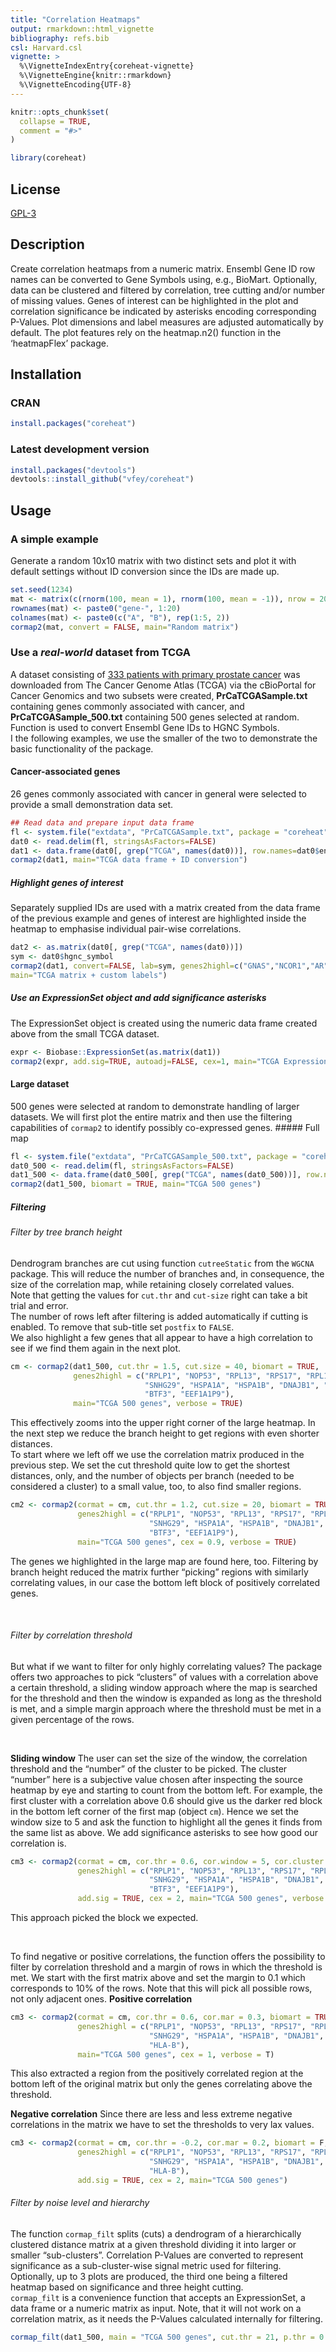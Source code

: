 ```yaml
---
title: "Correlation Heatmaps"
output: rmarkdown::html_vignette
bibliography: refs.bib
csl: Harvard.csl
vignette: >
  %\VignetteIndexEntry{coreheat-vignette}
  %\VignetteEngine{knitr::rmarkdown}
  %\VignetteEncoding{UTF-8}
---
```


```r
knitr::opts_chunk$set(
  collapse = TRUE,
  comment = "#>"
)
```

```r
library(coreheat)
```


## License
[GPL-3](https://cran.r-project.org/web/licenses/GPL-3)

## Description
Create correlation heatmaps from a numeric matrix. Ensembl Gene ID row names can be converted to Gene Symbols using, e.g., BioMart. Optionally, data can be clustered and filtered by correlation, tree cutting and/or number of missing values. Genes of interest can be highlighted in the plot and correlation significance be indicated by asterisks encoding corresponding P-Values. Plot dimensions and label measures are adjusted automatically by default. The plot features rely on the heatmap.n2() function in the 'heatmapFlex' package.

## Installation
### CRAN
```r
install.packages("coreheat")
```

### Latest development version
```r
install.packages("devtools")  
devtools::install_github("vfey/coreheat")
```

## Usage
### A simple example
Generate a random 10x10 matrix with two distinct sets and plot it with default settings without ID conversion since the IDs are made up.
``` r
set.seed(1234)
mat <- matrix(c(rnorm(100, mean = 1), rnorm(100, mean = -1)), nrow = 20)
rownames(mat) <- paste0("gene-", 1:20)
colnames(mat) <- paste0(c("A", "B"), rep(1:5, 2))
cormap2(mat, convert = FALSE, main="Random matrix")
```

### Use a _real-world_ dataset from TCGA
A dataset consisting of [333 patients with primary prostate cancer](https://www.cbioportal.org/study/summary?id=prad_tcga_pub) was downloaded from The Cancer Genome Atlas (TCGA) via the cBioPortal for Cancer Genomics and two subsets were created, __PrCaTCGASample.txt__ containing genes commonly associated with cancer, and __PrCaTCGASample_500.txt__ containing 500 genes selected at random.  
Function \code{\link[convertid]{todisp2}} is used to convert Ensembl Gene IDs to HGNC Symbols.  
I the following examples, we use the smaller of the two to demonstrate the basic functionality of the package.

#### Cancer-associated genes
26 genes commonly associated with cancer in general were selected to provide a small demonstration data set.
``` r
## Read data and prepare input data frame
fl <- system.file("extdata", "PrCaTCGASample.txt", package = "coreheat", mustWork = TRUE)
dat0 <- read.delim(fl, stringsAsFactors=FALSE)
dat1 <- data.frame(dat0[, grep("TCGA", names(dat0))], row.names=dat0$ensembl_gene_id)
cormap2(dat1, main="TCGA data frame + ID conversion")
```

##### Highlight genes of interest
Separately supplied IDs are used with a matrix created from the data frame of the previous example and genes of interest are highlighted inside the heatmap to emphasise individual pair-wise correlations.
``` r
dat2 <- as.matrix(dat0[, grep("TCGA", names(dat0))])
sym <- dat0$hgnc_symbol
cormap2(dat1, convert=FALSE, lab=sym, genes2highl=c("GNAS","NCOR1","AR", "ATM"),
main="TCGA matrix + custom labels")
```

##### Use an ExpressionSet object and add significance asterisks
The ExpressionSet object is created using the numeric data frame created above from the small TCGA dataset.
``` r
expr <- Biobase::ExpressionSet(as.matrix(dat1))
cormap2(expr, add.sig=TRUE, autoadj=FALSE, cex=1, main="TCGA ExpressionSet object + ID conversion")
```

#### Large dataset
500 genes were selected at random to demonstrate handling of larger datasets. We will first plot the entire matrix and then use the filtering capabilities of `cormap2` to identify possibly co-expressed genes.
##### Full map
```r
fl <- system.file("extdata", "PrCaTCGASample_500.txt", package = "coreheat", mustWork = TRUE)
dat0_500 <- read.delim(fl, stringsAsFactors=FALSE)
dat1_500 <- data.frame(dat0_500[, grep("TCGA", names(dat0_500))], row.names=dat0_500$ensembl_gene_id)
cormap2(dat1_500, biomart = TRUE, main="TCGA 500 genes")
```

##### Filtering
###### Filter by tree branch height
Dendrogram branches are cut using function `cutreeStatic` from the `WGCNA` package. This will reduce the number of branches and, in consequence, the size of the correlation map, while retaining closely correlated values.  
Note that getting the values for `cut.thr` and `cut-size` right can take a bit trial and error.  
The number of rows left after filtering is added automatically if cutting is enabled. To remove that sub-title set `postfix` to `FALSE`.  
We also highlight a few genes that all appear to have a high correlation to see if we find them again in the next plot.
```r
cm <- cormap2(dat1_500, cut.thr = 1.5, cut.size = 40, biomart = TRUE,
              genes2highl = c("RPLP1", "NOP53", "RPL13", "RPS17", "RPL11", "RPS24", "RPL30", "EEF1D", "RPL27",
                              "SNHG29", "HSPA1A", "HSPA1B", "DNAJB1", "BHLHE40", "NR4A1", "JUND", "HLA-A", "HLA-B",
                              "BTF3", "EEF1A1P9"),
              main="TCGA 500 genes", verbose = TRUE)
```
This effectively zooms into the upper right corner of the large heatmap. In the next step we reduce the branch height to get regions with even shorter distances.  
To start where we left off we use the correlation matrix produced in the previous step. We set the cut threshold quite low to get the shortest distances, only, and the number of objects per branch (needed to be considered a cluster) to a small value, too, to also find smaller regions.
```r
cm2 <- cormap2(cormat = cm, cut.thr = 1.2, cut.size = 20, biomart = TRUE,
               genes2highl = c("RPLP1", "NOP53", "RPL13", "RPS17", "RPL11", "RPS24", "RPL30", "EEF1D", "RPL27",
                               "SNHG29", "HSPA1A", "HSPA1B", "DNAJB1", "BHLHE40", "NR4A1", "JUND", "HLA-A", "HLA-B",
                               "BTF3", "EEF1A1P9"),
               main="TCGA 500 genes", cex = 0.9, verbose = TRUE)
```
The genes we highlighted in the large map are found here, too. Filtering by branch height reduced the matrix further "picking" regions with similarly correlating values, in our case the bottom left block of positively correlated genes.  

<br>  

###### Filter by correlation threshold
But what if we want to filter for only highly correlating values? The package offers two approaches to pick "clusters" of values with a correlation above a certain threshold, a sliding window approach where the map is searched for the threshold and then the window is expanded as long as the threshold is met, and a simple margin approach where the threshold must be met in a given percentage of the rows.  

<br>  

__Sliding window__
The user can set the size of the window, the correlation threshold and the "number" of the cluster to be picked. The cluster "number" here is a subjective value chosen after inspecting the source heatmap by eye and starting to count from the bottom left. For example, the first cluster with a correlation above 0.6 should give us the darker red block in the bottom left corner of the first map (object `cm`). Hence we set the window size to 5 and ask the function to highlight all the genes it finds from the same list as above. We add significance asterisks to see how good our correlation is.
```r
cm3 <- cormap2(cormat = cm, cor.thr = 0.6, cor.window = 5, cor.cluster = 1, biomart = TRUE,
               genes2highl = c("RPLP1", "NOP53", "RPL13", "RPS17", "RPL11", "RPS24", "RPL30", "EEF1D", "RPL27",
                               "SNHG29", "HSPA1A", "HSPA1B", "DNAJB1", "BHLHE40", "NR4A1", "JUND", "HLA-A", "HLA-B",
                               "BTF3", "EEF1A1P9"),
               add.sig = TRUE, cex = 2, main="TCGA 500 genes", verbose = TRUE)
```
This approach picked the block we expected.  

<br>  

To find negative or positive correlations, the function offers the possibility to filter by correlation threshold and a margin of rows in which the threshold is met. We start with the first matrix above and set the margin to 0.1 which corresponds to 10% of the rows. Note that this will pick all possible rows, not only adjacent ones.
__Positive correlation__
```r
cm3 <- cormap2(cormat = cm, cor.thr = 0.6, cor.mar = 0.3, biomart = TRUE,
               genes2highl = c("RPLP1", "NOP53", "RPL13", "RPS17", "RPL11", "RPS24", "RPL30", "EEF1D", "RPL27",
                               "SNHG29", "HSPA1A", "HSPA1B", "DNAJB1", "BHLHE40", "NR4A1", "JUND", "HLA-A",
                               "HLA-B"),
               main="TCGA 500 genes", cex = 1, verbose = T)
```
This also extracted a region from the positively correlated region at the bottom left of the original matrix but only the genes correlating above the threshold.

__Negative correlation__
Since there are less and less extreme negative correlations in the matrix we have to set the thresholds to very lax values.
```r
cm3 <- cormap2(cormat = cm, cor.thr = -0.2, cor.mar = 0.2, biomart = F,
               genes2highl = c("RPLP1", "NOP53", "RPL13", "RPS17", "RPL11", "RPS24", "RPL30", "EEF1D", "RPL27",
                               "SNHG29", "HSPA1A", "HSPA1B", "DNAJB1", "BHLHE40", "NR4A1", "JUND", "HLA-A",
                               "HLA-B"),
               add.sig = TRUE, cex = 2, main="TCGA 500 genes")
```

###### Filter by noise level and hierarchy
The function `cormap_filt`  splits (cuts) a dendrogram of a hierarchically clustered distance matrix at a given threshold dividing it into larger or smaller "sub-clusters". Correlation P-Values are converted to represent significance as a sub-cluster-wise signal metric used for filtering. Optionally, up to 3 plots are produced, the third one being a filtered heatmap based on significance and three height cutting.  
`cormap_filt` is a convenience function that accepts an ExpressionSet, a data frame or a numeric matrix as input. Note, that it will not work on a correlation matrix, as it needs the P-Values calculated internally for filtering.
```r
cormap_filt(dat1_500, main = "TCGA 500 genes", cut.thr = 21, p.thr = 0.01, cex.filt = 0.8)
```

